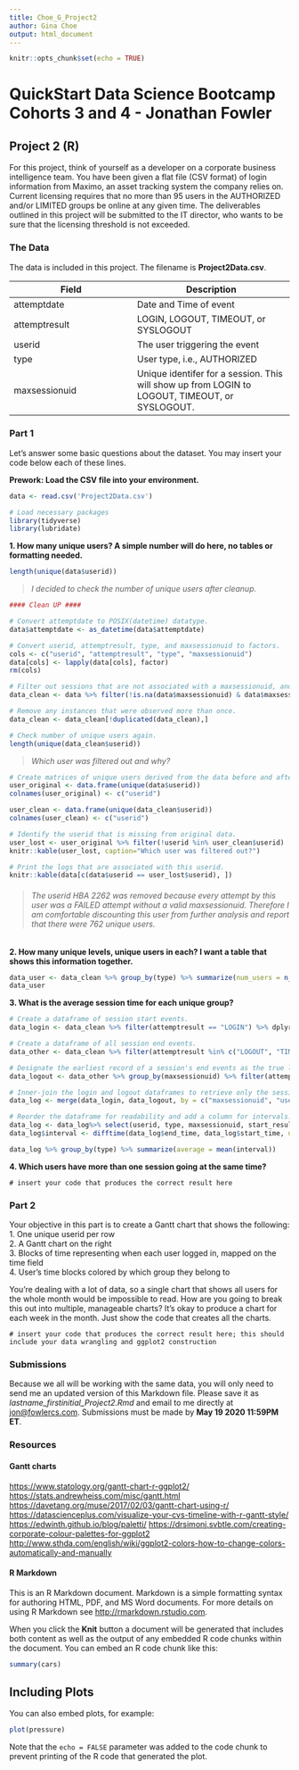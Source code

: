 ```yaml
---
title: Choe_G_Project2
author: Gina Choe
output: html_document
---
```


```r
knitr::opts_chunk$set(echo = TRUE)
```

# QuickStart Data Science Bootcamp<br>Cohorts 3 and 4 - Jonathan Fowler

## Project 2 (R)

For this project, think of yourself as a developer on a corporate business intelligence team. You have been given a flat file (CSV format) of login information from Maximo, an asset tracking system the company relies on. Current licensing requires that no more than 95 users in the AUTHORIZED and/or LIMITED groups be online at any given time. The deliverables outlined in this project will be submitted to the IT director, who wants to be sure that the licensing threshold is not exceeded.

### The Data

The data is included in this project. The filename is **Project2Data.csv**.

| Field     | Description   |
|-----------|--------------|
| attemptdate        | Date and Time of event          |
| attemptresult | LOGIN, LOGOUT, TIMEOUT, or SYSLOGOUT |
| userid  | The user triggering the event |
| type      | User type, i.e., AUTHORIZED |
| maxsessionuid   | Unique identifer for a session. This will show up from LOGIN to LOGOUT, TIMEOUT, or SYSLOGOUT. |

### Part 1

Let's answer some basic questions about the dataset. You may insert your code below each of these lines.  

**Prework: Load the CSV file into your environment.**  
```r
data <- read.csv('Project2Data.csv')

# Load necessary packages
library(tidyverse)
library(lubridate)

```

**1. How many unique users? A simple number will do here, no tables or formatting needed.**  
```r
length(unique(data$userid))
```

> *I decided to check the number of unique users after cleanup.*

```r
#### Clean UP ####

# Convert attemptdate to POSIX(datetime) datatype.
data$attemptdate <- as_datetime(data$attemptdate)

# Convert userid, attemptresult, type, and maxsessionuid to factors.
cols <- c("userid", "attemptresult", "type", "maxsessionuid")
data[cols] <- lapply(data[cols], factor)
rm(cols)

# Filter out sessions that are not associated with a maxsessionuid, and filter 
data_clean <- data %>% filter(!is.na(data$maxsessionuid) & data$maxsessionuid != 0)

# Remove any instances that were observed more than once.
data_clean <- data_clean[!duplicated(data_clean),]

# Check number of unique users again.
length(unique(data_clean$userid))

```

> *Which user was filtered out and why?*

```r
# Create matrices of unique users derived from the data before and after cleanup. 
user_original <- data.frame(unique(data$userid))
colnames(user_original) <- c("userid")

user_clean <- data.frame(unique(data_clean$userid))
colnames(user_clean) <- c("userid")

# Identify the userid that is missing from original data.
user_lost <- user_original %>% filter(!userid %in% user_clean$userid)
knitr::kable(user_lost, caption="Which user was filtered out?")

# Print the logs that are associated with this userid.
knitr::kable(data[c(data$userid == user_lost$userid), ])
```

> ###### *The userid HBA 2262 was removed because every attempt by this user was a FAILED attempt without a valid maxsessionuid. Therefore I am comfortable discounting this user from further analysis and report that there were 762 unique users.*

**2. How many unique levels, unique users in each? I want a table that shows this information together.**  
```r
data_user <- data_clean %>% group_by(type) %>% summarize(num_users = n_distinct(userid))
data_user
```

**3. What is the average session time for each unique group?**  
```r
# Create a dataframe of session start events.
data_login <- data_clean %>% filter(attemptresult == "LOGIN") %>% dplyr::rename(start_result = attemptresult, start_time = attemptdate)

# Create a dataframe of all session end events. 
data_other <- data_clean %>% filter(attemptresult %in% c("LOGOUT", "TIMEOUT", "RESTART","SYSLOGOUT"))  # SYSLOGOUT included in case there are sessions that recorded this as only the endpoint.

# Designate the earliest record of a session's end events as the true logout time.
data_logout <- data_other %>% group_by(maxsessionuid) %>% filter(attemptdate == min(attemptdate)) %>% dplyr::rename(end_result = attemptresult, end_time = attemptdate)

# Inner-join the login and logout dataframes to retrieve only the sessions that have complete start and end records.
data_log <- merge(data_login, data_logout, by = c("maxsessionuid", "userid", "type"))

# Reorder the dataframe for readability and add a column for intervals.
data_log <- data_log%>% select(userid, type, maxsessionuid, start_result, end_result, start_time, end_time)
data_log$interval <- difftime(data_log$end_time, data_log$start_time, units = "mins")

data_log %>% group_by(type) %>% summarize(average = mean(interval))
```

**4. Which users have more than one session going at the same time?**  
```
# insert your code that produces the correct result here
```

### Part 2

Your objective in this part is to create a Gantt chart that shows the following:  
1. One unique userid per row <br>
2. A Gantt chart on the right <br>
3. Blocks of time representing when each user logged in, mapped on the time field <br>
4. User's time blocks colored by which group they belong to <br>

You're dealing with a lot of data, so a single chart that shows all users for the whole month would be impossible to read. How are you going to break this out into multiple, manageable charts? It's okay to produce a chart for each week in the month. Just show the code that creates all the charts.

```
# insert your code that produces the correct result here; this should include your data wrangling and ggplot2 construction
```

### Submissions

Because we all will be working with the same data, you will only need to send me an updated version of this Markdown file. Please save it as *lastname_firstinitial_Project2.Rmd* and email to me directly at [jon@fowlercs.com](mailto:jon@fowlercs.com). Submissions must be made by **May 19 2020 11:59PM ET**. 

### Resources 

#### Gantt charts

[https://www.statology.org/gantt-chart-r-ggplot2/](https://www.statology.org/gantt-chart-r-ggplot2/) <br>
[https://stats.andrewheiss.com/misc/gantt.html](https://stats.andrewheiss.com/misc/gantt.html) <br> 
[https://davetang.org/muse/2017/02/03/gantt-chart-using-r/](https://davetang.org/muse/2017/02/03/gantt-chart-using-r/) <br>
[https://datascienceplus.com/visualize-your-cvs-timeline-with-r-gantt-style/](https://datascienceplus.com/visualize-your-cvs-timeline-with-r-gantt-style/) <br>
[https://edwinth.github.io/blog/paletti/](https://edwinth.github.io/blog/paletti/)
[https://drsimonj.svbtle.com/creating-corporate-colour-palettes-for-ggplot2](https://drsimonj.svbtle.com/creating-corporate-colour-palettes-for-ggplot2)
[http://www.sthda.com/english/wiki/ggplot2-colors-how-to-change-colors-automatically-and-manually](http://www.sthda.com/english/wiki/ggplot2-colors-how-to-change-colors-automatically-and-manually)


#### R Markdown

This is an R Markdown document. Markdown is a simple formatting syntax for authoring HTML, PDF, and MS Word documents. For more details on using R Markdown see <http://rmarkdown.rstudio.com>.

When you click the **Knit** button a document will be generated that includes both content as well as the output of any embedded R code chunks within the document. You can embed an R code chunk like this:

```r
summary(cars)
```

## Including Plots

You can also embed plots, for example:

```r
plot(pressure)
```

Note that the `echo = FALSE` parameter was added to the code chunk to prevent printing of the R code that generated the plot.
